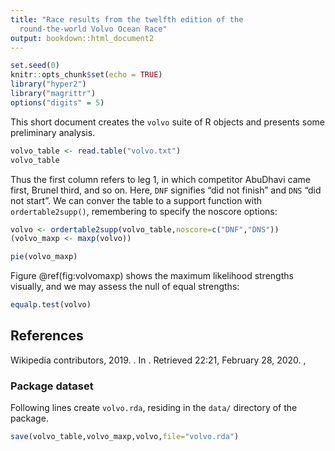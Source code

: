 ```yaml
---
title: "Race results from the twelfth edition of the
  round-the-world Volvo Ocean Race"
output: bookdown::html_document2
---
```


```r
set.seed(0)
knitr::opts_chunk$set(echo = TRUE)
library("hyper2")
library("magrittr")
options("digits" = 5)
```

This short document creates the `volvo` suite of R objects and
presents some preliminary analysis.

```r
volvo_table <- read.table("volvo.txt")
volvo_table
```

Thus the first column refers to leg 1, in which competitor AbuDhavi
came first, Brunel third, and so on.  Here, `DNF` signifies "did not
finish" and `DNS` "did not start".  We can conver the table to a
support function with `ordertable2supp()`, remembering to specify the
noscore options:

```r
volvo <- ordertable2supp(volvo_table,noscore=c("DNF","DNS"))
(volvo_maxp <- maxp(volvo))
```

```r
pie(volvo_maxp)
```

Figure \@ref(fig:volvomaxp) shows the maximum likelihood strengths
visually, and we may assess the null of equal strengths:

```r
equalp.test(volvo)
```


## References {-}

Wikipedia contributors, 2019.  \dQuote{2014-2015 Volvo Ocean Race}.
In \emph{Wikipedia, the free encyclopedia}.  Retrieved 22:21, February
28, 2020.
\url{https://en.wikipedia.org/w/index.php?title=2014\%E2\%80\%932015_Volvo_Ocean_Race&oldid=914916131},


### Package dataset {-}

Following lines create `volvo.rda`, residing in the `data/` directory of the package.

```r
save(volvo_table,volvo_maxp,volvo,file="volvo.rda")
```
